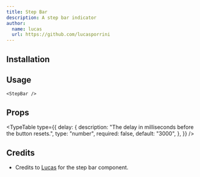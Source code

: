 ```yaml
---
title: Step Bar
description: A step bar indicator
author:
  name: lucas
  url: https://github.com/lucasporrini
---
```


<ComponentPreview name="step-bar-demo" />

## Installation

<ComponentInstallation name="step-bar" />

## Usage

```tsx
<StepBar />
```

## Props

<TypeTable
  type={{
    delay: {
      description: "The delay in milliseconds before the button resets.",
      type: "number",
      required: false,
      default: "3000",
    },
  }}
/>

## Credits

- Credits to [Lucas](https://github.com/lucasporrini) for the step bar component.

